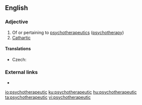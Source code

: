 ==English==

===Adjective===
{{en-adj}}

# Of or pertaining to [[psychotherapeutics]] ([[psychotherapy]])
# [[cathartic|Cathartic]]

====Translations====
{{trans-top|of or pertaining to psychotherapy}}
* Czech: {{t|cs|psychoterapeutický}}
{{trans-mid}}
{{trans-bottom}}

===External links===
* {{R:OneLook}}

[[io:psychotherapeutic]]
[[ku:psychotherapeutic]]
[[hu:psychotherapeutic]]
[[ta:psychotherapeutic]]
[[vi:psychotherapeutic]]